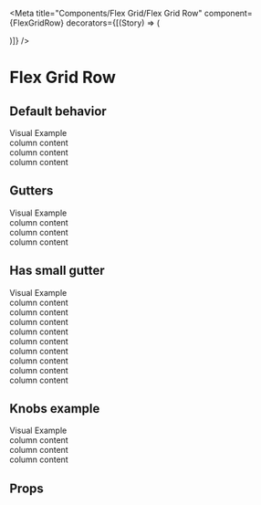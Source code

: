 

<Meta
    title="Components/Flex Grid/Flex Grid Row"
    component={FlexGridRow}
    decorators={[(Story) => (<div className="story-flex-grid"><Story/></div>)]}
/>

# Flex Grid Row

## Default behavior

<Canvas>
    <Story name='Default'>
        <div className="story-example-heading">Visual Example</div>
        <FlexGridRow>
            <FlexGridCol>
                <div>column content</div>
            </FlexGridCol>
            <FlexGridCol>
                <div>column content</div>
            </FlexGridCol>
            <FlexGridCol>
                <div>column content</div>
            </FlexGridCol>
        </FlexGridRow>
    </Story>
</Canvas>

## Gutters

<Canvas>
    <Story name='Gutters'>
        <div className="story-example-heading">Visual Example</div>
        <FlexGridContainer>
            <FlexGridRow hasGaps={true}>
                <FlexGridCol>
                    <div>column content</div>
                </FlexGridCol>
                <FlexGridCol>
                    <div>column content</div>
                </FlexGridCol>
                <FlexGridCol>
                    <div>column content</div>
                </FlexGridCol>
            </FlexGridRow>
        </FlexGridContainer>
    </Story>
</Canvas>

## Has small gutter

<Canvas>
    <Story name='Gutter sizing'>
        <div className="story-example-heading">Visual Example</div>
        <FlexGridContainer>
            <FlexGridRow hasGaps={true} gapSize="sm">
                <FlexGridCol>
                    <div>column content</div>
                </FlexGridCol>
                <FlexGridCol>
                    <div>column content</div>
                </FlexGridCol>
                <FlexGridCol>
                    <div>column content</div>
                </FlexGridCol>
            </FlexGridRow>
            <FlexGridRow hasGaps={true}>
                <FlexGridCol>
                    <div>column content</div>
                </FlexGridCol>
                <FlexGridCol>
                    <div>column content</div>
                </FlexGridCol>
                <FlexGridCol>
                    <div>column content</div>
                </FlexGridCol>
            </FlexGridRow>
            <FlexGridRow hasGaps={true} gapSize="lg">
                <FlexGridCol>
                    <div>column content</div>
                </FlexGridCol>
                <FlexGridCol>
                    <div>column content</div>
                </FlexGridCol>
                <FlexGridCol>
                    <div>column content</div>
                </FlexGridCol>
            </FlexGridRow>
        </FlexGridContainer>
    </Story>
</Canvas>

## Knobs example

<Canvas>
    <Story name='Knobs example'>
        <div className="story-example-heading">Visual Example</div>
        <FlexGridContainer>
            <FlexGridRow
                className={text('className', '')}
                hasGaps={boolean('hasGaps', false)}
                gapSize={text('gapSize', '')}>
                <FlexGridCol>
                    <div>column content</div>
                </FlexGridCol>
                <FlexGridCol>
                    <div>column content</div>
                </FlexGridCol>
                <FlexGridCol>
                    <div>column content</div>
                </FlexGridCol>
            </FlexGridRow>
        </FlexGridContainer>
    </Story>
</Canvas>

## Props
<ArgsTable of={FlexGridRow} />
